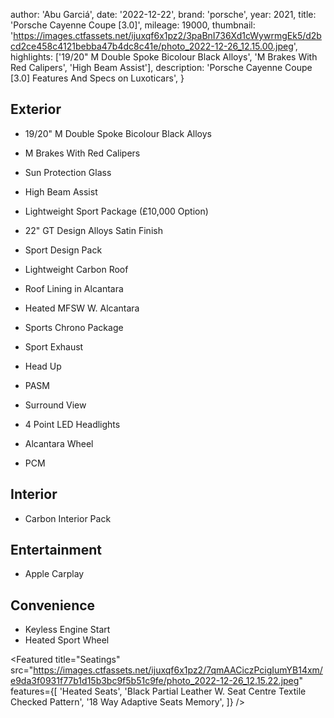 
  author: 'Abu Garciá',
  date: '2022-12-22',
  brand: 'porsche',
  year: 2021,
  title: 'Porsche Cayenne Coupe [3.0]',
  mileage: 19000,
  thumbnail: 'https://images.ctfassets.net/ijuxqf6x1pz2/3paBnI736Xd1cWywrmgEk5/d2bcd2ce458c4121bebba47b4dc8c41e/photo_2022-12-26_12.15.00.jpeg',
  highlights: ['19/20" M Double Spoke Bicolour Black Alloys', 'M Brakes With Red Calipers', 'High Beam Assist'],
  description:
    'Porsche Cayenne Coupe [3.0] Features And Specs on Luxoticars',
}


## Exterior
- 19/20" M Double Spoke Bicolour Black Alloys
- M Brakes With Red Calipers
- Sun Protection Glass
- High Beam Assist

- Lightweight Sport Package (£10,000 Option)
- 22" GT Design Alloys Satin Finish
- Sport Design Pack
- Lightweight Carbon Roof
- Roof Lining in Alcantara
- Heated MFSW W. Alcantara
- Sports Chrono Package
- Sport Exhaust
- Head Up
- PASM
- Surround View
- 4 Point LED Headlights
- Alcantara Wheel
- PCM

## Interior
- Carbon Interior Pack

## Entertainment
- Apple Carplay

## Convenience
- Keyless Engine Start
- Heated Sport Wheel

<Featured
  title="Seatings"
  src="https://images.ctfassets.net/ijuxqf6x1pz2/7qmAACiczPcigIumYB14xm/e9da3f0931f77b1d15b3bc9f5b51c9fe/photo_2022-12-26_12.15.22.jpeg"
  features={[
    'Heated Seats',
    'Black Partial Leather W. Seat Centre Textile Checked Pattern',
    '18 Way Adaptive Seats Memory',
  ]}
/>

